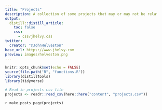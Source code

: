 ```yaml
---
title: "Projects"
description: A collection of some projects that may or may not be related to my research.
output:
  distill::distill_article:
    toc: false
    css:
      - css/jhelvy.css
twitter:
  creator: "@JohnHelveston"
base_url: https://www.jhelvy.com
preview: images/helveston.png
---
```


```r
knitr::opts_chunk$set(echo = FALSE)
source(file.path("R", "functions.R"))
library(distilltools)
library(tidyverse)

# Read in projects csv file 
projects <- readr::read_csv(here::here("content", "projects.csv"))
```

`r make_posts_page(projects)`

<script src = "js/filter_categories.js"></script>